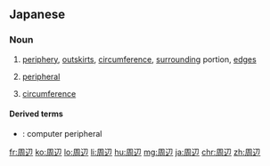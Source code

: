 ==Japanese==
{{ja-kanjitab|しゅう|へん|yomi=on}}

===Noun===
{{ja-noun|しゅうへん|kyu=周邊}}

# [[periphery]], [[outskirts]], [[circumference]], [[surrounding]] portion, [[edges]]
# {{lb|ja|computer hardware|sort=しゅうへん}} [[peripheral]]
# {{lb|ja|mathematics|sort=しゅうへん}} [[circumference]]

====Derived terms====
* {{ja-r|周辺機器|しゅうへん きき}}: computer peripheral

[[fr:周辺]]
[[ko:周辺]]
[[lo:周辺]]
[[li:周辺]]
[[hu:周辺]]
[[mg:周辺]]
[[ja:周辺]]
[[chr:周辺]]
[[zh:周辺]]